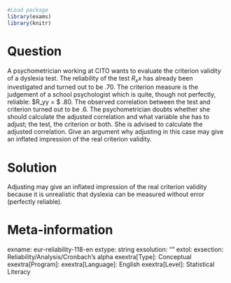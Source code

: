 ```r
#Load package
library(exams)
library(knitr)
```
Question
========
A psychometrician working at CITO wants to evaluate the criterion validity of a dyslexia test. The reliability of the test $R_xx$ has already been investigated and turned out to be .70. The criterion measure is the judgement of a school psychologist which is quite, though not perfectly, reliable: $R_yy = $ .80. The observed correlation between the test and criterion turned out to be .6. The psychometrician doubts whether she should calculate the adjusted correlation and what variable she has to adjust; the test, the criterion or both. She is advised to calculate the adjusted correlation. Give an argument why adjusting in this case may give an inflated impression of the real criterion validity.


Solution
========
Adjusting may give an inflated impression of the real criterion validity because it is unrealistic that dyslexia can be measured without error (perfectly reliable).


Meta-information
================
exname: eur-reliability-118-en
extype: string
exsolution: ""
extol: 
exsection: Reliability/Analysis/Cronbach's alpha
exextra[Type]: Conceptual
exextra[Program]: 
exextra[Language]: English
exextra[Level]: Statistical Literacy
